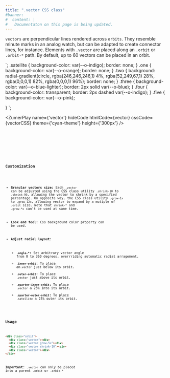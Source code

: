 ```yaml
---
title: ".vector CSS class"
#banner: 
#  content: |
#   Documentaton on this page is being updated.
---
```



`vectors` are perpendicular lines rendered across `orbits`. They resemble minute marks in an analog watch, but can be adapted to create connector lines, for instance. Elements with `.vector` are placed along an `.orbit` or `.orbit-*` path.  By default, up to 60 vectors can be placed in an orbit. 

<div class="bigbang">
  <div class="gravity-spot">
    <div class="orbit-5">
      <div class="vector"></div>
      <div class="vector"></div>
      <div class="vector"></div>
      <div class="vector"></div>
      <div class="vector"></div>
      <div class="vector"></div>
      <div class="vector"></div>
      <div class="vector"></div>
      <div class="vector"></div>
      <div class="vector"></div>
      <div class="vector"></div>
      <div class="vector"></div>
      <div class="vector"></div>
    </div>
  </div>
</div>
`;
.satellite {
background-color: var(--o-indigo);
border: none;
}
.one {
background-color: var(--o-orange);
border: none;
}
.two {
background: radial-gradient(circle, rgba(246,246,246,1) 4%, rgba(52,249,67,1) 28%, rgba(0,0,0,1) 82%, rgba(0,0,0,1) 96%);
border: none;
}
.three {
background-color: var(--o-blue-lighter);
border: 2px solid var(--o-blue);
}
.four {
background-color: transparent;
border: 2px dashed var(--o-indigo);
}
.five {
background-color: var(--o-pink);

}
`;

<ZumerPlay name={'vector'} hideCode htmlCode={vector} cssCode={vectorCSS} theme={'cyan-theme'} height={'300px'} />

<Tabs>
  <TabItem label="HTML" icon="seti:html">
    <Code code={vector} lang="html" />
  </TabItem>
  <TabItem label="CSS" icon="seti:css">
    <Code wrap code={vectorCSS} lang="css" />
  </TabItem>
</Tabs>



### Customization

- **Granular vectors size:** Each `.vector` can be adjusted using the CSS class utility `.shrink-10` to `.shrink-90`, allowing the vector to shrink by a specified percentage. On opposite way, the CSS class utility `.grow-1x` to `.grow-12x`, allowing vector to expand by a mutiple of `.orbit` size. Note that `shrink-*` and `.grow-*x` can't be used at same time.
  
- **Look and feel:** Css background color property can be used.

- **Adjust radial layout:**
  - **`.angle-*`:** Set arbitrary vector angle from 0 to 360 degrees, overrriding automatic radial arragement.
  - **`.inner-orbit`:** To place an`.vector` just below its orbit.
  - **`.outer-orbit`:** To place `.vector` just above its orbit.
  - **`.quarter-inner-orbit`:** To place `.vector` a 25% into its orbit.
  - **`.quarter-outer-orbit`:** To place `.satellite` a 25% outer its orbit.

### Usage 

```html
<div class="orbit">
  <div class="vector"><div>
  <div class="vector grow-5x"><div> 
  <div class="vector shrink-10"><div> 
  <div class="vector"><div>
</div>
```

**Important:** `.vector` can only be placed into a parent `.orbit` or `.orbit-*`

